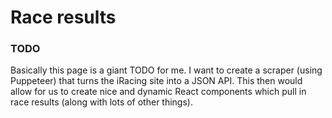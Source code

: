 
# Race results

### TODO

Basically this page is a giant TODO for me. I want to create a scraper (using
Puppeteer) that turns the iRacing site into a JSON API. This then would allow
for us to create nice and dynamic React components which pull in race results
(along with lots of other things).

<Tracks />
